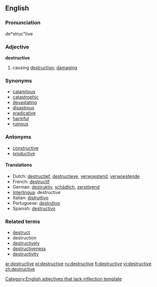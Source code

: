 ==English==

===Pronunciation===
de*struc"tive

===Adjective===
'''destructive'''

# causing [[destruction]]; [[damage|damaging]]

===Synonyms===
* [[calamitous]]
* [[catastrophic]]
* [[devastate|devastating]]
* [[disastrous]]
* [[eradicative]]
* [[harmful]]
* [[ruinous]]

===Antonyms===
* [[constructive]]
* [[productive]]

====Translations====
*Dutch: [[destructief]], [[destructieve]], [[verwoestend]], [[verwoestende]]
*French: [[destructif]]
*German: [[destruktiv]], [[schädlich]], [[zerstörend]]
*[[Interlingua]]: destructive
*Italian: [[distruttivo]]
*Portuguese: [[destrutivo]]
*Spanish: [[destructivo]]

===Related terms===
* [[destruct]]
* destruction
* [[destructively]]
* [[destructiveness]]
* [[destructivity]]

[[Category:English adjectives that lack inflection template]]

[[ar:destructive]]
[[pl:destructive]]
[[ru:destructive]]
[[fi:destructive]]
[[vi:destructive]]
[[zh:destructive]]